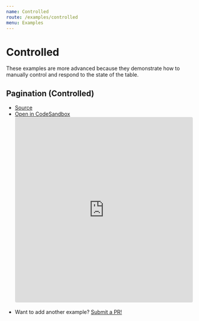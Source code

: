```yaml
---
name: Controlled
route: /examples/controlled
menu: Examples
---
```


# Controlled

These examples are more advanced because they demonstrate how to manually control and respond to the state of the table.

## Pagination (Controlled)

- [Source](https://github.com/tanstack/react-table/tree/master/examples/pagination-controlled)
- [Open in CodeSandbox](https://codesandbox.io/s/github/tanstack/react-table/tree/master/examples/pagination-controlled)
  <iframe
    src="https://codesandbox.io/embed/github/tanstack/react-table/tree/master/examples/pagination-controlled?autoresize=1&fontsize=14&module=%2Fsrc%2FApp.js&theme=dark"
    style="width:100%; height:500px; border:0; border-radius: 4px; overflow:hidden;"
    title="tanstack/react-table: pagination-controlled"
    allow="geolocation; microphone; camera; midi; vr; accelerometer; gyroscope; payment; ambient-light-sensor; encrypted-media; usb"
    sandbox="allow-modals allow-forms allow-popups allow-scripts allow-same-origin"
  ></iframe>

* Want to add another example? [Submit a PR!](https://github.com/tanstack/react-table/compare)
